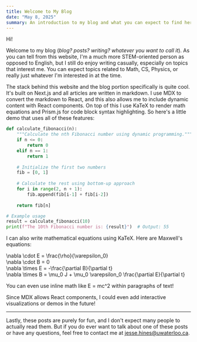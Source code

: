 ```yaml
---
title: Welcome to My Blog
date: "May 8, 2025"
summary: An introduction to my blog and what you can expect to find here.
---
```


Hi!

Welcome to my blog (*blog? posts? writing? whatever you want to call it*). As you can tell from this website, I'm a much more STEM-oriented person as opposed to English, but I still do enjoy writing casually, especially on topics that interest me. You can expect topics related to Math, CS, Physics, or really just whatever I'm interested in at the time.

The stack behind this website and the blog portion specifically is quite cool. It's built on Next.js and all articles are written in markdown. I use MDX to convert the markdown to React, and this also allows me to include dynamic content with React components. On top of this I use KaTeX to render math equations and Prism.js for code block syntax highlighting. So here's a little demo that uses all of these features:

```python
def calculate_fibonacci(n):
    """Calculate the nth Fibonacci number using dynamic programming."""
    if n <= 0:
        return 0
    elif n == 1:
        return 1
    
    # Initialize the first two numbers
    fib = [0, 1] 
    
    # Calculate the rest using bottom-up approach
    for i in range(2, n + 1):
        fib.append(fib[i-1] + fib[i-2])
    
    return fib[n]

# Example usage
result = calculate_fibonacci(10)
print(f"The 10th Fibonacci number is: {result}")  # Output: 55
```

I can also write mathematical equations using KaTeX. Here are Maxwell's equations:

<div className="math-display">
\nabla \cdot E = \frac{\rho}{\varepsilon_0}
</div>

<div className="math-display">
\nabla \cdot B = 0
</div>

<div className="math-display">
\nabla \times E = -\frac{\partial B}{\partial t}
</div>

<div className="math-display">
\nabla \times B = \mu_0 J + \mu_0 \varepsilon_0 \frac{\partial E}{\partial t}
</div>

You can even use inline math like <span className="math-inline">E = mc^2</span> within paragraphs of text!

Since MDX allows React components, I could even add interactive visualizations or demos in the future!

---

Lastly, these posts are purely for fun, and I don't expect many people to actually read them. But if you do ever want to talk about one of these posts or have any questions, feel free to contact me at jesse.hines@uwaterloo.ca.
